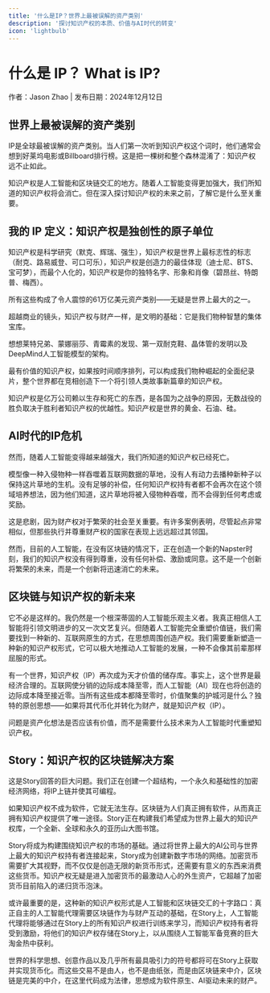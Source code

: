 ```yaml
---
title: '什么是IP？世界上最被误解的资产类别'
description: '探讨知识产权的本质、价值与AI时代的转变'
icon: 'lightbulb'
---
```


# 什么是 IP？ What is IP?

<div className="text-sm text-gray-500 mb-4">
  作者：Jason Zhao | 发布日期：2024年12月12日
</div>

## 世界上最被误解的资产类别

IP是全球最被误解的资产类别。当人们第一次听到知识产权这个词时，他们通常会想到好莱坞电影或Billboard排行榜。这是把一棵树和整个森林混淆了：知识产权远不止如此。

知识产权是人工智能和区块链交汇的地方。随着人工智能变得更加强大，我们所知道的知识产权将会消亡。但在深入探讨知识产权的未来之前，了解它是什么至关重要。

## 我的 IP 定义：知识产权是独创性的原子单位

知识产权是科学研究（默克、辉瑞、强生），知识产权是世界上最标志性的标志（耐克、路易威登、可口可乐），知识产权是创造力的最佳体现（迪士尼、BTS、宝可梦），而最个人化的，知识产权是你的独特名字、形象和肖像（碧昂丝、特朗普、梅西）。

所有这些构成了令人震惊的61万亿美元资产类别——无疑是世界上最大的之一。

超越商业的镜头，知识产权与财产一样，是文明的基础：它是我们物种智慧的集体宝库。

想想莱特兄弟、蒙娜丽莎、青霉素的发现、第一双耐克鞋、晶体管的发明以及DeepMind人工智能模型的架构。

最有价值的知识产权，如果按时间顺序排列，可以构成我们物种崛起的全面纪录片，整个世界都在竞相创造下一个将引领人类故事新篇章的知识产权。

知识产权是亿万公司赖以生存和死亡的东西，是各国为之战争的原因，无数战役的胜负取决于胜利者知识产权的优越性。知识产权是世界的黄金、石油、硅。

## AI时代的IP危机

然而，随着人工智能变得越来越强大，我们所知道的知识产权已经死亡。

模型像一种入侵物种一样吞噬着互联网数据的草地，没有人有动力去播种新种子以保持这片草地的生机。没有足够的补偿，任何知识产权持有者都不会再次在这个领域培养想法，因为他们知道，这片草地将被入侵物种吞噬，而不会得到任何考虑或奖励。

这是悲剧，因为财产权对于繁荣的社会至关重要。有许多案例表明，尽管起点非常相似，但那些执行并尊重财产权的国家在表现上远远超过其邻国。

然而，目前的人工智能，在没有区块链的情况下，正在创造一个新的Napster时刻，我们的知识产权没有得到尊重，没有任何补偿、激励或同意。这不是一个创新将繁荣的未来，而是一个创新将迅速消亡的未来。

## 区块链与知识产权的新未来

它不必是这样的。我仍然是一个根深蒂固的人工智能乐观主义者。我真正相信人工智能将引领文明进步的又一次文艺复兴。但随着人工智能完全重塑价值链，我们需要找到一种新的、互联网原生的方式，在思想周围创造产权。我们需要重新塑造一种新的知识产权形式，它可以极大地推动人工智能的发展，一种不会像其前辈那样屈服的形式。

有一个世界，知识产权（IP）再次成为天才价值的储存库。事实上，这个世界是最经济合理的。互联网使分销的边际成本降至零，而人工智能（AI）现在也将创造的边际成本降至接近零。当所有这些成本都降至零时，价值聚集的护城河是什么？独特的原创思想——如果将其代币化并转化为财产，就是知识产权（IP）。

问题是资产化想法是否应该有价值，而不是需要什么技术来为人工智能时代重塑知识产权。

## Story：知识产权的区块链解决方案

这是Story回答的巨大问题。我们正在创建一个超结构，一个永久和基础性的加密经济网络，将IP上链并使其可编程。

如果知识产权不成为软件，它就无法生存。区块链为人们真正拥有软件，从而真正拥有知识产权提供了唯一途径。Story正在构建我们希望成为世界上最大的知识产权库，一个全新、全球和永久的亚历山大图书馆。

Story将成为构建围绕知识产权的市场的基础。通过将世界上最大的AI公司与世界上最大的知识产权持有者连接起来，Story成为创建新数字市场的网络。加密货币需要扩大其视野，而不仅仅是创造无限的新货币形式，还需要有意义的东西来消费这些货币。知识产权无疑是进入加密货币的最激动人心的外生资产，它超越了加密货币目前陷入的递归货币泡沫。

或许最重要的是，这种新的知识产权形式是人工智能和区块链交汇的十字路口：真正自主的人工智能代理需要区块链作为与财产互动的基础，在Story上，人工智能代理将能够通过在Story上的所有知识产权进行训练来学习，而知识产权持有者将受到激励，将他们的知识产权存储在Story上，以从围绕人工智能军备竞赛的巨大淘金热中获利。

世界的科学思想、创意作品以及几乎所有最具吸引力的符号都将可在Story上获取并实现货币化。而这些交易不是由人，也不是由纸张，而是由区块链来中介，区块链是完美的中介，在这里代码成为法律，思想成为软件原生、AI驱动未来的财产。 